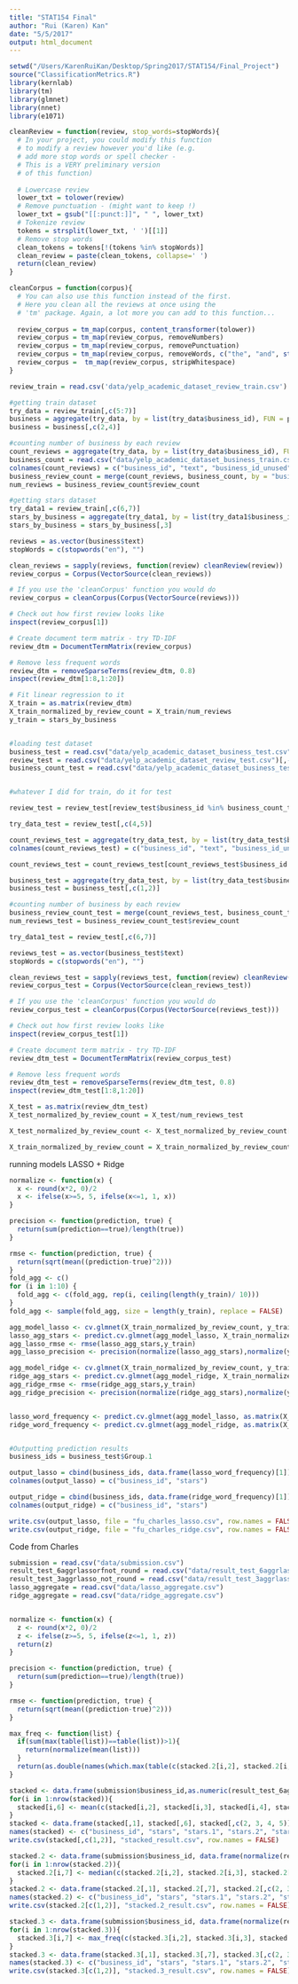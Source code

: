 ```yaml
---
title: "STAT154 Final"
author: "Rui (Karen) Kan"
date: "5/5/2017"
output: html_document
---
```


```r
setwd("/Users/KarenRuiKan/Desktop/Spring2017/STAT154/Final_Project")
source("ClassificationMetrics.R")
library(kernlab)
library(tm)
library(glmnet)
library(nnet)
library(e1071)
```

```r
cleanReview = function(review, stop_words=stopWords){
  # In your project, you could modify this function 
  # to modify a review however you'd like (e.g. 
  # add more stop words or spell checker -
  # This is a VERY preliminary version 
  # of this function)
  
  # Lowercase review 
  lower_txt = tolower(review)
  # Remove punctuation - (might want to keep !)
  lower_txt = gsub("[[:punct:]]", " ", lower_txt)
  # Tokenize review 
  tokens = strsplit(lower_txt, ' ')[[1]]
  # Remove stop words 
  clean_tokens = tokens[!(tokens %in% stopWords)]
  clean_review = paste(clean_tokens, collapse=' ')
  return(clean_review)
}

cleanCorpus = function(corpus){
  # You can also use this function instead of the first. 
  # Here you clean all the reviews at once using the 
  # 'tm' package. Again, a lot more you can add to this function...
  
  review_corpus = tm_map(corpus, content_transformer(tolower))
  review_corpus = tm_map(review_corpus, removeNumbers)
  review_corpus = tm_map(review_corpus, removePunctuation)
  review_corpus = tm_map(review_corpus, removeWords, c("the", "and", stopwords("english")))
  review_corpus =  tm_map(review_corpus, stripWhitespace)
}
```

```r
review_train = read.csv('data/yelp_academic_dataset_review_train.csv')

#getting train dataset
try_data = review_train[,c(5:7)]
business = aggregate(try_data, by = list(try_data$business_id), FUN = paste, na.rm = TRUE)
business = business[,c(2,4)]

#counting number of business by each review
count_reviews = aggregate(try_data, by = list(try_data$business_id), FUN = paste, na.rm = TRUE)
business_count = read.csv("data/yelp_academic_dataset_business_train.csv")[,c(3,10)]
colnames(count_reviews) = c("business_id", "text", "business_id_unused", "stars_unused")
business_review_count = merge(count_reviews, business_count, by = "business_id")
num_reviews = business_review_count$review_count

#getting stars dataset
try_data1 = review_train[,c(6,7)]
stars_by_business = aggregate(try_data1, by = list(try_data1$business_id), FUN = mean, na.rm = TRUE )
stars_by_business = stars_by_business[,3]

reviews = as.vector(business$text)
stopWords = c(stopwords("en"), "") 

clean_reviews = sapply(reviews, function(review) cleanReview(review))
review_corpus = Corpus(VectorSource(clean_reviews))

# If you use the 'cleanCorpus' function you would do 
review_corpus = cleanCorpus(Corpus(VectorSource(reviews)))

# Check out how first review looks like 
inspect(review_corpus[1])

# Create document term matrix - try TD-IDF
review_dtm = DocumentTermMatrix(review_corpus)

# Remove less frequent words
review_dtm = removeSparseTerms(review_dtm, 0.8)
inspect(review_dtm[1:8,1:20])

# Fit linear regression to it  
X_train = as.matrix(review_dtm)
X_train_normalized_by_review_count = X_train/num_reviews
y_train = stars_by_business


#loading test dataset
business_test = read.csv("data/yelp_academic_dataset_business_test.csv")[,-c(1,2,5,7,12,13,15,16,17)]
review_test = read.csv("data/yelp_academic_dataset_review_test.csv")[,-c(1,7,9)]
business_count_test = read.csv("data/yelp_academic_dataset_business_test.csv")[,c(4,11)]


#whatever I did for train, do it for test

review_test = review_test[review_test$business_id %in% business_count_test$business_id,]

try_data_test = review_test[,c(4,5)]

count_reviews_test = aggregate(try_data_test, by = list(try_data_test$business_id), FUN = paste, na.rm = TRUE)
colnames(count_reviews_test) = c("business_id", "text", "business_id_unused")

count_reviews_test = count_reviews_test[count_reviews_test$business_id %in% business_count_test$business_id,]

business_test = aggregate(try_data_test, by = list(try_data_test$business_id), FUN = paste, na.rm = TRUE)
business_test = business_test[,c(1,2)]

#counting number of business by each review
business_review_count_test = merge(count_reviews_test, business_count_test, by = "business_id")
num_reviews_test = business_review_count_test$review_count

try_data1_test = review_test[,c(6,7)]

reviews_test = as.vector(business_test$text)
stopWords = c(stopwords("en"), "") 

clean_reviews_test = sapply(reviews_test, function(review) cleanReview(review))
review_corpus_test = Corpus(VectorSource(clean_reviews_test))

# If you use the 'cleanCorpus' function you would do 
review_corpus_test = cleanCorpus(Corpus(VectorSource(reviews_test)))

# Check out how first review looks like 
inspect(review_corpus_test[1])

# Create document term matrix - try TD-IDF
review_dtm_test = DocumentTermMatrix(review_corpus_test)

# Remove less frequent words
review_dtm_test = removeSparseTerms(review_dtm_test, 0.8)
inspect(review_dtm_test[1:8,1:20])

X_test = as.matrix(review_dtm_test)
X_test_normalized_by_review_count = X_test/num_reviews_test

X_test_normalized_by_review_count <- X_test_normalized_by_review_count[,names(data.frame(X_test_normalized_by_review_count))%in%names(data.frame(X_train_normalized_by_review_count))]

X_train_normalized_by_review_count = X_train_normalized_by_review_count[,names(data.frame(X_train_normalized_by_review_count))%in%names(data.frame(X_test_normalized_by_review_count))]
```

running models
LASSO + Ridge

```r
normalize <- function(x) {
  x <- round(x*2, 0)/2
  x <- ifelse(x>=5, 5, ifelse(x<=1, 1, x))
}

precision <- function(prediction, true) {
  return(sum(prediction==true)/length(true))
}

rmse <- function(prediction, true) {
  return(sqrt(mean((prediction-true)^2)))
}
fold_agg <- c()
for (i in 1:10) {
  fold_agg <- c(fold_agg, rep(i, ceiling(length(y_train)/ 10)))
}
fold_agg <- sample(fold_agg, size = length(y_train), replace = FALSE)

agg_model_lasso <- cv.glmnet(X_train_normalized_by_review_count, y_train, alpha = 1, type.measure = "class", foldid = fold_agg)
lasso_agg_stars <- predict.cv.glmnet(agg_model_lasso, X_train_normalized_by_review_count, type = "response")
agg_lasso_rmse <- rmse(lasso_agg_stars,y_train)
agg_lasso_precision <- precision(normalize(lasso_agg_stars),normalize(y_train))

agg_model_ridge <- cv.glmnet(X_train_normalized_by_review_count, y_train, alpha = 0, type.measure = "class", foldid = fold_agg)
ridge_agg_stars <- predict.cv.glmnet(agg_model_ridge, X_train_normalized_by_review_count, type = "response")
agg_ridge_rmse <- rmse(ridge_agg_stars,y_train)
agg_ridge_precision <- precision(normalize(ridge_agg_stars),normalize(y_train))


lasso_word_frequency <- predict.cv.glmnet(agg_model_lasso, as.matrix(X_test_normalized_by_review_count), type="response")
ridge_word_frequency <- predict.cv.glmnet(agg_model_ridge, as.matrix(X_test_normalized_by_review_count), type="response")


#Outputting prediction results 
business_ids = business_test$Group.1

output_lasso = cbind(business_ids, data.frame(lasso_word_frequency)[1])
colnames(output_lasso) = c("business_id", "stars")

output_ridge = cbind(business_ids, data.frame(ridge_word_frequency)[1])
colnames(output_ridge) = c("business_id", "stars")

write.csv(output_lasso, file = "fu_charles_lasso.csv", row.names = FALSE)
write.csv(output_ridge, file = "fu_charles_ridge.csv", row.names = FALSE)
```

Code from Charles
```r
submission = read.csv("data/submission.csv")
result_test_6aggrlassorfnot_round = read.csv("data/result_test_6aggrlassorfnot-round.csv")
result_test_3aggrlasso_not_round = read.csv("data/result_test_3aggrlasso-not-round.csv")
lasso_aggregate = read.csv("data/lasso_aggregate.csv")
ridge_aggregate = read.csv("data/ridge_aggregate.csv")


normalize <- function(x) {
  z <- round(x*2, 0)/2
  z <- ifelse(z>=5, 5, ifelse(z<=1, 1, z))
  return(z)
}

precision <- function(prediction, true) {
  return(sum(prediction==true)/length(true))
}

rmse <- function(prediction, true) {
  return(sqrt(mean((prediction-true)^2)))
}

max_freq <- function(list) {
  if(sum(max(table(list))==table(list))>1){
    return(normalize(mean(list)))
  } 
  return(as.double(names(which.max(table(c(stacked.2[i,2], stacked.2[i,3], stacked.2[i,4]))))))
}

stacked <- data.frame(submission$business_id,as.numeric(result_test_6aggrlassorfnot_round$stars), as.numeric(result_test_3aggrlasso_not_round$stars), as.numeric(submission$stars), as.numeric(lasso_aggregate$stars))
for(i in 1:nrow(stacked)){
  stacked[i,6] <- mean(c(stacked[i,2], stacked[i,3], stacked[i,4], stacked[i,5]))
}
stacked <- data.frame(stacked[,1], stacked[,6], stacked[,c(2, 3, 4, 5)])
names(stacked) <- c("business_id", "stars", "stars.1", "stars.2", "stars.3", "stars.4")
write.csv(stacked[,c(1,2)], "stacked_result.csv", row.names = FALSE)

stacked.2 <- data.frame(submission$business_id, data.frame(normalize(result_test_6aggrlassorfnot_round$stars), normalize(result_test_3aggrlasso_not_round$stars), normalize(submission$stars), normalize(output_lasso$stars), normalize(output_ridge$stars)))
for(i in 1:nrow(stacked.2)){
  stacked.2[i,7] <- median(c(stacked.2[i,2], stacked.2[i,3], stacked.2[i,4], stacked.2[i,5], stacked.2[i,6]))
}
stacked.2 <- data.frame(stacked.2[,1], stacked.2[,7], stacked.2[,c(2, 3, 4, 5, 6)])
names(stacked.2) <- c("business_id", "stars", "stars.1", "stars.2", "stars.3", "stars.4", "stars.5")
write.csv(stacked.2[c(1,2)], "stacked.2_result.csv", row.names = FALSE)

stacked.3 <- data.frame(submission$business_id, data.frame(normalize(result_test_6aggrlassorfnot_round$stars), normalize(result_test_3aggrlasso_not_round$stars), normalize(submission$stars), normalize(output_lasso$stars), normalize(output_ridge$stars), normalize(lasso_aggregate$stars), normalize(ridge_aggregate$stars)))
for(i in 1:nrow(stacked.3)){
  stacked.3[i,7] <- max_freq(c(stacked.3[i,2], stacked.3[i,3], stacked.3[i,4], stacked.3[i,5], stacked.3[i,6], stacked.3[i,7], stacked.3[i,8]))
}
stacked.3 <- data.frame(stacked.3[,1], stacked.3[,7], stacked.3[,c(2, 3, 4, 5, 6, 7, 8)])
names(stacked.3) <- c("business_id", "stars", "stars.1", "stars.2", "stars.3", "stars.4", "stars.5", "stars.6", "stars.7")
write.csv(stacked.3[c(1,2)], "stacked.3_result.csv", row.names = FALSE)

```



